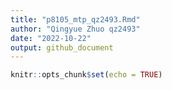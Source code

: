 ```yaml
---
title: "p8105_mtp_qz2493.Rmd"
author: "Qingyue Zhuo qz2493"
date: "2022-10-22"
output: github_document
---
```


```r
knitr::opts_chunk$set(echo = TRUE)
```

